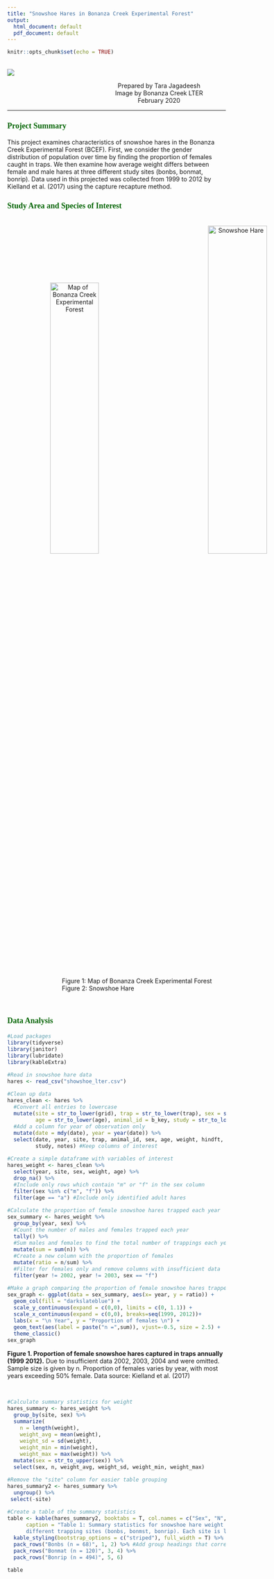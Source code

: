 ```yaml
---
title: "Snowshoe Hares in Bonanza Creek Experimental Forest"
output:
  html_document: default
  pdf_document: default
---
```

<style type="text/css">

body{ /* Normal  */
      font-size: 14px;
  }
td {  /* Table  */
  font-size: 8px;
}
h1.title {
  font-size: 30px;
  color: DarkGreen;
  text-align:center;
}
h1 { /* Header 1 */
  font-size: 28px;
  color: DarkGreen;
}
h2 { /* Header 2 */
    font-size: 22px;
  color: DarkGreen;
}
h3 { /* Header 3 */
  font-size: 18px;
  font-family: "Times New Roman", Times, serif;
  color: DarkGreen;
}
code.r{ /* Code block */
    font-size: 12px;
}
pre { /* Code block - determines code spacing between lines */
    font-size: 14px;
}
</style>

```r
knitr::opts_chunk$set(echo = TRUE)
```


<br>
![](BCEF.png)

<div style="width:700px; margin: 0 auto; text-align:center">
Prepared by Tara Jagadeesh  
Image by Bonanza Creek LTER  
February 2020  
</div>

***

### Project Summary
This project examines characteristics of snowshoe hares in the Bonanza Creek Experimental Forest (BCEF). First, we consider the gender distribution of population over time by finding the proportion of females caught in traps. We then examine how average weight differs between female and male hares at three different study sites (bonbs, bonmat, bonrip). Data used in this projected was collected from 1999 to 2012 by Kielland et al. (2017) using the capture recapture method.



### Study Area and Species of Interest
<br>
<div style="width:700px; margin: 0 auto; text-align:center">
![Map of Bonanza Creek Experimental Forest](BCEF_Map.png){width=40%} &emsp;&emsp;&emsp; &emsp;&emsp;
![Snowshoe Hare](snowshoe.png){ width=44% }  </div>
&emsp;&emsp;&emsp;&emsp;&emsp;&emsp;&emsp;&emsp;&emsp;Figure 1: Map of Bonanza Creek Experimental Forest &emsp;&emsp;&emsp;&emsp;&emsp;&emsp;&emsp;&emsp;&emsp;Figure 2: Snowshoe Hare 

<br>


### Data Analysis
```r
#Load packages
library(tidyverse)
library(janitor)
library(lubridate)
library(kableExtra)

#Read in snowshoe hare data
hares <- read_csv("showshoe_lter.csv")
```

```r
#Clean up data
hares_clean <- hares %>% 
  #Convert all entries to lowercase
  mutate(site = str_to_lower(grid), trap = str_to_lower(trap), sex = str_to_lower(sex), 
         age = str_to_lower(age), animal_id = b_key, study = str_to_lower(study)) %>% 
  #Add a column for year of observation only
  mutate(date = mdy(date), year = year(date)) %>% 
  select(date, year, site, trap, animal_id, sex, age, weight, hindft, session_id, 
         study, notes) #Keep columns of interest

#Create a simple dataframe with variables of interest
hares_weight <- hares_clean %>% 
  select(year, site, sex, weight, age) %>% 
  drop_na() %>% 
  #Include only rows which contain "m" or "f" in the sex column
  filter(sex %in% c("m", "f")) %>% 
  filter(age == "a") #Include only identified adult hares
```

```r
#Calculate the proportion of female snowshoe hares trapped each year
sex_summary <- hares_weight %>% 
  group_by(year, sex) %>%  
  #Count the number of males and females trapped each year
  tally() %>%  
  #Sum males and females to find the total number of trappings each year
  mutate(sum = sum(n)) %>% 
  #Create a new column with the proportion of females
  mutate(ratio = n/sum) %>% 
  #Filter for females only and remove columns with insufficient data
  filter(year != 2002, year != 2003, sex == "f") 

#Make a graph comparing the proportion of female snowshoe hares trapped each year
sex_graph <- ggplot(data = sex_summary, aes(x= year, y = ratio)) +
  geom_col(fill = "darkslateblue") +
  scale_y_continuous(expand = c(0,0), limits = c(0, 1.1)) +
  scale_x_continuous(expand = c(0,0), breaks=seq(1999, 2012))+
  labs(x = "\n Year", y = "Proportion of females \n") +
  geom_text(aes(label = paste("n =",sum)), vjust=-0.5, size = 2.5) +
  theme_classic() 
sex_graph

```


**Figure 1. Proportion of female snowshoe hares captured in traps annually (1999 2012).** Due to insufficient data 2002, 2003, 2004 and were omitted. Sample size is given by n. Proportion of females varies by year, with most years exceeding 50% female. Data source: Kielland et al. (2017)

<br>

```r
#Calculate summary statistics for weight 
hares_summary <- hares_weight %>% 
  group_by(site, sex) %>%  
  summarize( 
    n = length(weight),
    weight_avg = mean(weight),
    weight_sd = sd(weight),
    weight_min = min(weight),
    weight_max = max(weight)) %>% 
  mutate(sex = str_to_upper(sex)) %>% 
  select(sex, n, weight_avg, weight_sd, weight_min, weight_max)

#Remove the "site" column for easier table grouping
hares_summary2 <- hares_summary %>% 
  ungroup() %>% 
 select(-site)
```



```r
#Create a table of the summary statistics 
table <- kable(hares_summary2, booktabs = T, col.names = c("Sex", "N", "Mean", "S.D.", "Min", "Max"), digits = 0, 
      caption = "Table 1: Summary statistics for snowshoe hare weight by sex at three
      different trapping sites (bonbs, bonmst, bonrip). Each site is located within the boundaries of the Bonanza Creek Experimental Forest. Data is averaged from 1999 to 2012, and units for weight are in grams.\n") %>% 
  kable_styling(bootstrap_options = c("striped"), full_width = T) %>% 
  pack_rows("Bonbs (n = 68)", 1, 2) %>% #Add group headings that correspond to site
  pack_rows("Bonmat (n = 120)", 3, 4) %>%
  pack_rows("Bonrip (n = 494)", 5, 6)

table 
```
<br>

